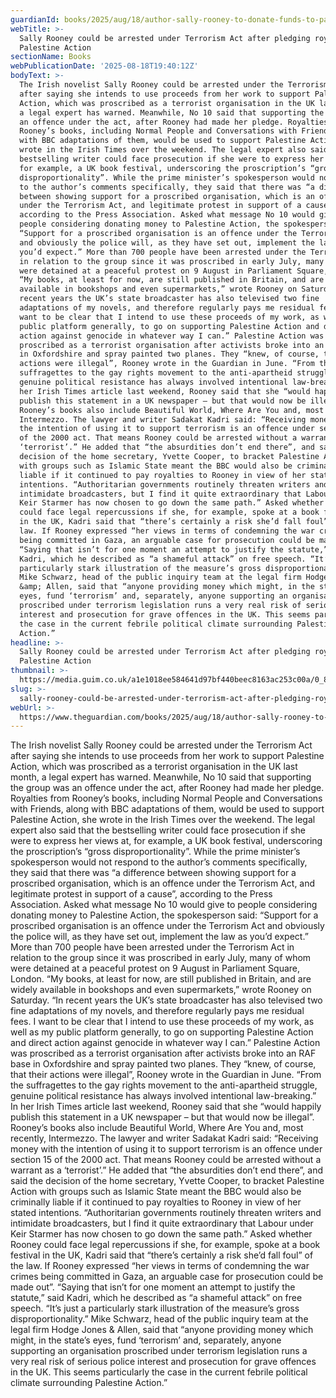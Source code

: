 ```yaml
---
guardianId: books/2025/aug/18/author-sally-rooney-to-donate-funds-to-palestine-action
webTitle: >-
  Sally Rooney could be arrested under Terrorism Act after pledging royalties to
  Palestine Action
sectionName: Books
webPublicationDate: '2025-08-18T19:40:12Z'
bodyText: >-
  The Irish novelist Sally Rooney could be arrested under the Terrorism Act
  after saying she intends to use proceeds from her work to support Palestine
  Action, which was proscribed as a terrorist organisation in the UK last month,
  a legal expert has warned. Meanwhile, No 10 said that supporting the group was
  an offence under the act, after Rooney had made her pledge. Royalties from
  Rooney’s books, including Normal People and Conversations with Friends, along
  with BBC adaptations of them, would be used to support Palestine Action, she
  wrote in the Irish Times over the weekend. The legal expert also said that the
  bestselling writer could face prosecution if she were to express her views at,
  for example, a UK book festival, underscoring the proscription’s “gross
  disproportionality”. While the prime minister’s spokesperson would not respond
  to the author’s comments specifically, they said that there was “a difference
  between showing support for a proscribed organisation, which is an offence
  under the Terrorism Act, and legitimate protest in support of a cause”,
  according to the Press Association. Asked what message No 10 would give to
  people considering donating money to Palestine Action, the spokesperson said:
  “Support for a proscribed organisation is an offence under the Terrorism Act
  and obviously the police will, as they have set out, implement the law as
  you’d expect.” More than 700 people have been arrested under the Terrorism Act
  in relation to the group since it was proscribed in early July, many of whom
  were detained at a peaceful protest on 9 August in Parliament Square, London.
  “My books, at least for now, are still published in Britain, and are widely
  available in bookshops and even supermarkets,” wrote Rooney on Saturday. “In
  recent years the UK’s state broadcaster has also televised two fine
  adaptations of my novels, and therefore regularly pays me residual fees. I
  want to be clear that I intend to use these proceeds of my work, as well as my
  public platform generally, to go on supporting Palestine Action and direct
  action against genocide in whatever way I can.” Palestine Action was
  proscribed as a terrorist organisation after activists broke into an RAF base
  in Oxfordshire and spray painted two planes. They “knew, of course, that their
  actions were illegal”, Rooney wrote in the Guardian in June. “From the
  suffragettes to the gay rights movement to the anti-apartheid struggle,
  genuine political resistance has always involved intentional law-breaking.” In
  her Irish Times article last weekend, Rooney said that she “would happily
  publish this statement in a UK newspaper – but that would now be illegal”.
  Rooney’s books also include Beautiful World, Where Are You and, most recently,
  Intermezzo. The lawyer and writer Sadakat Kadri said: “Receiving money with
  the intention of using it to support terrorism is an offence under section 15
  of the 2000 act. That means Rooney could be arrested without a warrant as a
  ‘terrorist’.” He added that “the absurdities don’t end there”, and said the
  decision of the home secretary, Yvette Cooper, to bracket Palestine Action
  with groups such as Islamic State meant the BBC would also be criminally
  liable if it continued to pay royalties to Rooney in view of her stated
  intentions. “Authoritarian governments routinely threaten writers and
  intimidate broadcasters, but I find it quite extraordinary that Labour under
  Keir Starmer has now chosen to go down the same path.” Asked whether Rooney
  could face legal repercussions if she, for example, spoke at a book festival
  in the UK, Kadri said that “there’s certainly a risk she’d fall foul” of the
  law. If Rooney expressed “her views in terms of condemning the war crimes
  being committed in Gaza, an arguable case for prosecution could be made out”.
  “Saying that isn’t for one moment an attempt to justify the statute,” said
  Kadri, which he described as “a shameful attack” on free speech. “It’s just a
  particularly stark illustration of the measure’s gross disproportionality.”
  Mike Schwarz, head of the public inquiry team at the legal firm Hodge Jones
  &amp; Allen, said that “anyone providing money which might, in the state’s
  eyes, fund ‘terrorism’ and, separately, anyone supporting an organisation
  proscribed under terrorism legislation runs a very real risk of serious police
  interest and prosecution for grave offences in the UK. This seems particularly
  the case in the current febrile political climate surrounding Palestine
  Action.”
headline: >-
  Sally Rooney could be arrested under Terrorism Act after pledging royalties to
  Palestine Action
thumbnail: >-
  https://media.guim.co.uk/a1e1018ee584641d97bf440beec8163ac253c00a/0_869_3353_2683/500.jpg
slug: >-
  sally-rooney-could-be-arrested-under-terrorism-act-after-pledging-royalties-to-palestine-action
webUrl: >-
  https://www.theguardian.com/books/2025/aug/18/author-sally-rooney-to-donate-funds-to-palestine-action
---
```

The Irish novelist Sally Rooney could be arrested under the Terrorism Act after saying she intends to use proceeds from her work to support Palestine Action, which was proscribed as a terrorist organisation in the UK last month, a legal expert has warned. Meanwhile, No 10 said that supporting the group was an offence under the act, after Rooney had made her pledge. Royalties from Rooney’s books, including Normal People and Conversations with Friends, along with BBC adaptations of them, would be used to support Palestine Action, she wrote in the Irish Times over the weekend. The legal expert also said that the bestselling writer could face prosecution if she were to express her views at, for example, a UK book festival, underscoring the proscription’s “gross disproportionality”. While the prime minister’s spokesperson would not respond to the author’s comments specifically, they said that there was “a difference between showing support for a proscribed organisation, which is an offence under the Terrorism Act, and legitimate protest in support of a cause”, according to the Press Association. Asked what message No 10 would give to people considering donating money to Palestine Action, the spokesperson said: “Support for a proscribed organisation is an offence under the Terrorism Act and obviously the police will, as they have set out, implement the law as you’d expect.” More than 700 people have been arrested under the Terrorism Act in relation to the group since it was proscribed in early July, many of whom were detained at a peaceful protest on 9 August in Parliament Square, London. “My books, at least for now, are still published in Britain, and are widely available in bookshops and even supermarkets,” wrote Rooney on Saturday. “In recent years the UK’s state broadcaster has also televised two fine adaptations of my novels, and therefore regularly pays me residual fees. I want to be clear that I intend to use these proceeds of my work, as well as my public platform generally, to go on supporting Palestine Action and direct action against genocide in whatever way I can.” Palestine Action was proscribed as a terrorist organisation after activists broke into an RAF base in Oxfordshire and spray painted two planes. They “knew, of course, that their actions were illegal”, Rooney wrote in the Guardian in June. “From the suffragettes to the gay rights movement to the anti-apartheid struggle, genuine political resistance has always involved intentional law-breaking.” In her Irish Times article last weekend, Rooney said that she “would happily publish this statement in a UK newspaper – but that would now be illegal”. Rooney’s books also include Beautiful World, Where Are You and, most recently, Intermezzo. The lawyer and writer Sadakat Kadri said: “Receiving money with the intention of using it to support terrorism is an offence under section 15 of the 2000 act. That means Rooney could be arrested without a warrant as a ‘terrorist’.” He added that “the absurdities don’t end there”, and said the decision of the home secretary, Yvette Cooper, to bracket Palestine Action with groups such as Islamic State meant the BBC would also be criminally liable if it continued to pay royalties to Rooney in view of her stated intentions. “Authoritarian governments routinely threaten writers and intimidate broadcasters, but I find it quite extraordinary that Labour under Keir Starmer has now chosen to go down the same path.” Asked whether Rooney could face legal repercussions if she, for example, spoke at a book festival in the UK, Kadri said that “there’s certainly a risk she’d fall foul” of the law. If Rooney expressed “her views in terms of condemning the war crimes being committed in Gaza, an arguable case for prosecution could be made out”. “Saying that isn’t for one moment an attempt to justify the statute,” said Kadri, which he described as “a shameful attack” on free speech. “It’s just a particularly stark illustration of the measure’s gross disproportionality.” Mike Schwarz, head of the public inquiry team at the legal firm Hodge Jones &amp; Allen, said that “anyone providing money which might, in the state’s eyes, fund ‘terrorism’ and, separately, anyone supporting an organisation proscribed under terrorism legislation runs a very real risk of serious police interest and prosecution for grave offences in the UK. This seems particularly the case in the current febrile political climate surrounding Palestine Action.”
